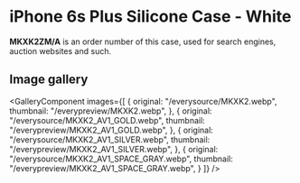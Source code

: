 
# iPhone 6s Plus Silicone Case - White

<Callout type='info' emoji='👉🏻'>**MKXK2ZM/A** is an order number of this case, used for search engines, auction websites and such.</Callout>

## Image gallery

<GalleryComponent
    images={[
      {
        original: "/everysource/MKXK2.webp",
        thumbnail: "/everypreview/MKXK2.webp",
      },
      {
        original: "/everysource/MKXK2_AV1_GOLD.webp",
        thumbnail: "/everypreview/MKXK2_AV1_GOLD.webp",
      },
      {
        original: "/everysource/MKXK2_AV1_SILVER.webp",
        thumbnail: "/everypreview/MKXK2_AV1_SILVER.webp",
      },
      {
        original: "/everysource/MKXK2_AV1_SPACE_GRAY.webp",
        thumbnail: "/everypreview/MKXK2_AV1_SPACE_GRAY.webp",
      }
    ]}
  />
